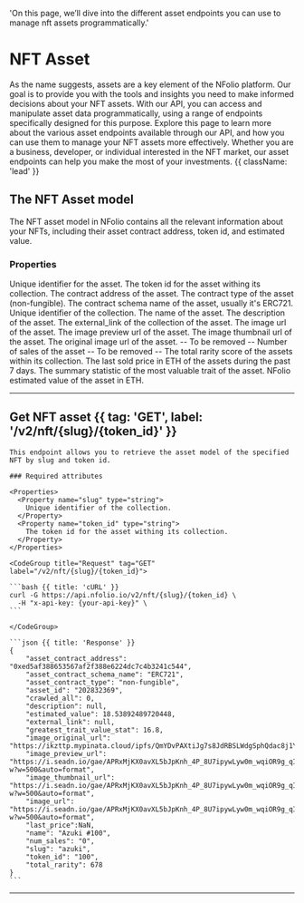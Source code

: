   'On this page, we’ll dive into the different asset endpoints you can use to manage nft assets programmatically.'

# NFT Asset

As the name suggests, assets are a key element of the NFolio platform. Our goal is to provide you with the tools and insights you need to make informed decisions about your NFT assets. With our API, you can access and manipulate asset data programmatically, using a range of endpoints specifically designed for this purpose. Explore this page to learn more about the various asset endpoints available through our API, and how you can use them to manage your NFT assets more effectively. Whether you are a business, developer, or individual interested in the NFT market, our asset endpoints can help you make the most of your investments. {{ className: 'lead' }}

## The NFT Asset model

The NFT asset model in NFolio contains all the relevant information about your NFTs, including their asset contract address, token id, and estimated value.

### Properties

<Properties>
  <Property name="asset_id" type="string">
    Unique identifier for the asset.
  </Property>
  <Property name="token_id" type="string">
    The token id for the asset withing its collection.
  </Property>
  <Property name="asset_contract_address" type="string">
    The contract address of the asset.
  </Property>
  <Property name="asset_contract_type" type="string">
    The contract type of the asset (non-fungible).
  </Property>
  <Property name="asset_contract_schema_name" type="string">
    The contract schema name of the asset, usually it's ERC721.
  </Property>
  <Property name="slug" type="string">
    Unique identifier of the collection.
  </Property>
  <Property name="name" type="string">
    The name of the asset.
  </Property>
  <Property name="description" type="string">
    The description of the asset.
  </Property>
  <Property name="external_link" type="string">
    The external_link of the collection of the asset.
  </Property>
  <Property name="image_url" type="string">
    The image url of the asset.
  </Property>
  <Property name="image_preview_url" type="string">
    The image preview url of the asset.
  </Property>
  <Property name="image_thumbnail_url" type="string">
    The image thumbnail url of the asset.
  </Property>
  <Property name="image_original_url" type="string">
    The original image url of the asset.
  </Property>
  <Property name="crawled_all" type="string">
    -- To be removed --
  </Property>
  <Property name="num_sales" type="string">
    Number of sales of the asset -- To be removed --
  </Property>
  <Property name="total_rarity" type="string">
    The total rarity score of the assets within its collection.
  </Property>
  <Property name="last_price" type="string">
    The last sold price in ETH of the assets during the past 7 days.
  </Property>
  <Property name="greatest_trait_value_stat" type="string">
    The summary statistic of the most valuable trait of the asset.
  </Property>
  <Property name="estimated_value" type="string">
    NFolio estimated value of the asset in ETH.
  </Property>
</Properties>

---

## Get NFT asset {{ tag: 'GET', label: '/v2/nft/{slug}/{token_id}' }}

<Row>
  <Col>

    This endpoint allows you to retrieve the asset model of the specified NFT by slug and token id.

    ### Required attributes

    <Properties>
      <Property name="slug" type="string">
        Unique identifier of the collection.
      </Property>
      <Property name="token_id" type="string">
        The token id for the asset withing its collection.
      </Property>
    </Properties>

  </Col>
  <Col sticky>

    <CodeGroup title="Request" tag="GET" label="/v2/nft/{slug}/{token_id}">

    ```bash {{ title: 'cURL' }}
    curl -G https://api.nfolio.io/v2/nft/{slug}/{token_id} \
      -H "x-api-key: {your-api-key}" \
    ```

    </CodeGroup>

    ```json {{ title: 'Response' }}
    {
        "asset_contract_address": "0xed5af388653567af2f388e6224dc7c4b3241c544",
        "asset_contract_schema_name": "ERC721",
        "asset_contract_type": "non-fungible",
        "asset_id": "202832369",
        "crawled_all": 0,
        "description": null,
        "estimated_value": 18.53892489720448,
        "external_link": null,
        "greatest_trait_value_stat": 16.8,
        "image_original_url": "https://ikzttp.mypinata.cloud/ipfs/QmYDvPAXtiJg7s8JdRBSLWdgSphQdac8j1YuQNNxcGE1hg/100.png",
        "image_preview_url": "https://i.seadn.io/gae/APRxMjKX0avXL5bJpKnh_4P_8U7ipywLyw0m_wqiOR9g_qI6hipLBSTQoc5R5oqCVa6xFZD_yVUicMR5CNnH0Bz71icfle5gh6eX-w?w=500&auto=format",
        "image_thumbnail_url": "https://i.seadn.io/gae/APRxMjKX0avXL5bJpKnh_4P_8U7ipywLyw0m_wqiOR9g_qI6hipLBSTQoc5R5oqCVa6xFZD_yVUicMR5CNnH0Bz71icfle5gh6eX-w?w=500&auto=format",
        "image_url": "https://i.seadn.io/gae/APRxMjKX0avXL5bJpKnh_4P_8U7ipywLyw0m_wqiOR9g_qI6hipLBSTQoc5R5oqCVa6xFZD_yVUicMR5CNnH0Bz71icfle5gh6eX-w?w=500&auto=format",
        "last_price":NaN,
        "name": "Azuki #100",
        "num_sales": "0",
        "slug": "azuki",
        "token_id": "100",
        "total_rarity": 678
    }
    ```

  </Col>
</Row>

---
